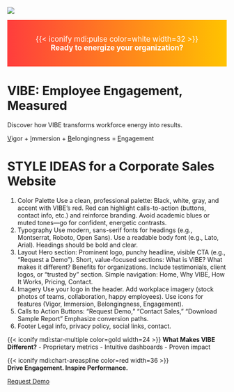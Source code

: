 ![](img/logo.png)

<div style="background:linear-gradient(90deg,#ff3d3d,#ffc300);padding:1em;text-align:center;color:white;font-size:1.2em;">
{{< iconify mdi:pulse color=white width=32 >}}  
**Ready to energize your organization?**
</div>

# [VIBE]{.vibe}: Employee Engagement, Measured

Discover how VIBE transforms workforce energy into results.  

[V]{.vibe .underline}[igor]{.vibe} $+$ [I]{.vibe .underline}[mmersion]{.vibe} $+$ [B]{.vibe .underline}[elongingness]{.vibe} $=$ [E]{.vibe .underline}[ngagement]{.vibe}

# STYLE IDEAS for a Corporate Sales Website
1. Color Palette
Use a clean, professional palette: Black, white, gray, and accent with VIBE’s red.
Red can highlight calls-to-action (buttons, contact info, etc.) and reinforce branding.
Avoid academic blues or muted tones—go for confident, energetic contrasts.
2. Typography
Use modern, sans-serif fonts for headings (e.g., Montserrat, Roboto, Open Sans).
Use a readable body font (e.g., Lato, Arial).
Headings should be bold and clear.
3. Layout
Hero section: Prominent logo, punchy headline, visible CTA (e.g., "Request a Demo").
Short, value-focused sections: What is VIBE? What makes it different? Benefits for organizations.
Include testimonials, client logos, or “trusted by” section.
Simple navigation: Home, Why VIBE, How It Works, Pricing, Contact.
4. Imagery
Use your logo in the header.
Add workplace imagery (stock photos of teams, collaboration, happy employees).
Use icons for features (Vigor, Immersion, Belongingness, Engagement).
5. Calls to Action
Buttons: "Request Demo," "Contact Sales," "Download Sample Report"
Emphasize conversion paths.
6. Footer
Legal info, privacy policy, social links, contact.

::: {.callout-note}
{{< iconify mdi:star-multiple color=gold width=24 >}}
**What Makes VIBE Different?**
- Proprietary metrics
- Intuitive dashboards
- Proven impact
:::


{{< iconify mdi:chart-areaspline color=red width=36 >}}  
**Drive Engagement. Inspire Performance.**

[Request Demo](contact.qmd){.btn .btn-danger}